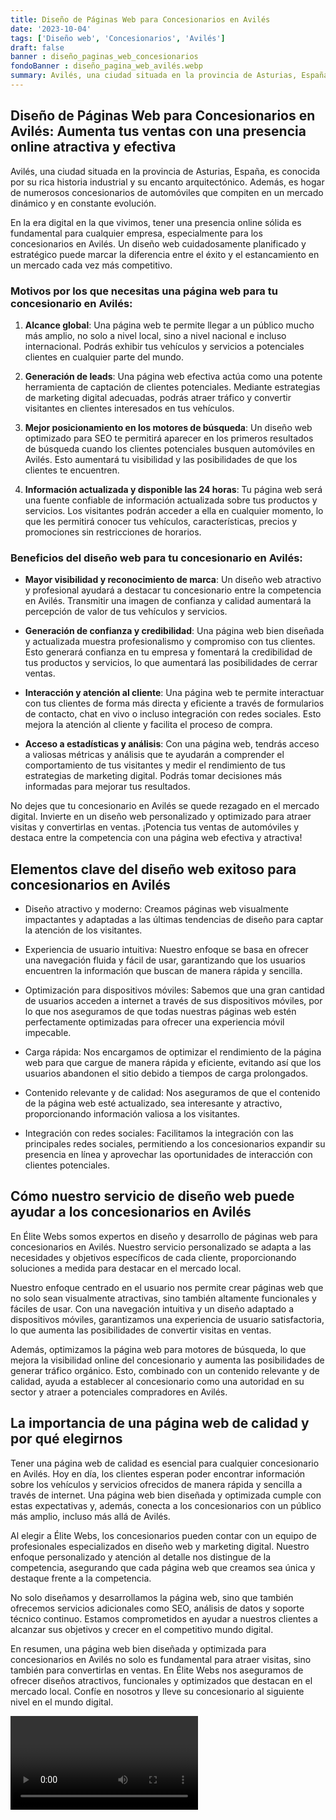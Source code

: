 ```yaml
---
title: Diseño de Páginas Web para Concesionarios en Avilés
date: '2023-10-04'
tags: ['Diseño web', 'Concesionarios', 'Avilés']
draft: false
banner : diseño_paginas_web_concesionarios
fondoBanner : diseño_pagina_web_avilés.webp
summary: Avilés, una ciudad situada en la provincia de Asturias, España, es conocida por su rica historia industrial y su encanto arquitectónico. Además, es hogar de numerosos concesionarios de automóviles que compiten en un mercado dinámico y en constante evolución.
---
```


## Diseño de Páginas Web para Concesionarios en Avilés: Aumenta tus ventas con una presencia online atractiva y efectiva

Avilés, una ciudad situada en la provincia de Asturias, España, es conocida por su rica historia industrial y su encanto arquitectónico. Además, es hogar de numerosos concesionarios de automóviles que compiten en un mercado dinámico y en constante evolución.

En la era digital en la que vivimos, tener una presencia online sólida es fundamental para cualquier empresa, especialmente para los concesionarios en Avilés. Un diseño web cuidadosamente planificado y estratégico puede marcar la diferencia entre el éxito y el estancamiento en un mercado cada vez más competitivo.

### Motivos por los que necesitas una página web para tu concesionario en Avilés:

1. **Alcance global**: Una página web te permite llegar a un público mucho más amplio, no solo a nivel local, sino a nivel nacional e incluso internacional. Podrás exhibir tus vehículos y servicios a potenciales clientes en cualquier parte del mundo.

2. **Generación de leads**: Una página web efectiva actúa como una potente herramienta de captación de clientes potenciales. Mediante estrategias de marketing digital adecuadas, podrás atraer tráfico y convertir visitantes en clientes interesados en tus vehículos.

3. **Mejor posicionamiento en los motores de búsqueda**: Un diseño web optimizado para SEO te permitirá aparecer en los primeros resultados de búsqueda cuando los clientes potenciales busquen automóviles en Avilés. Esto aumentará tu visibilidad y las posibilidades de que los clientes te encuentren.

4. **Información actualizada y disponible las 24 horas**: Tu página web será una fuente confiable de información actualizada sobre tus productos y servicios. Los visitantes podrán acceder a ella en cualquier momento, lo que les permitirá conocer tus vehículos, características, precios y promociones sin restricciones de horarios.

### Beneficios del diseño web para tu concesionario en Avilés:

- **Mayor visibilidad y reconocimiento de marca**: Un diseño web atractivo y profesional ayudará a destacar tu concesionario entre la competencia en Avilés. Transmitir una imagen de confianza y calidad aumentará la percepción de valor de tus vehículos y servicios.

- **Generación de confianza y credibilidad**: Una página web bien diseñada y actualizada muestra profesionalismo y compromiso con tus clientes. Esto generará confianza en tu empresa y fomentará la credibilidad de tus productos y servicios, lo que aumentará las posibilidades de cerrar ventas.

- **Interacción y atención al cliente**: Una página web te permite interactuar con tus clientes de forma más directa y eficiente a través de formularios de contacto, chat en vivo o incluso integración con redes sociales. Esto mejora la atención al cliente y facilita el proceso de compra.

- **Acceso a estadísticas y análisis**: Con una página web, tendrás acceso a valiosas métricas y análisis que te ayudarán a comprender el comportamiento de tus visitantes y medir el rendimiento de tus estrategias de marketing digital. Podrás tomar decisiones más informadas para mejorar tus resultados.

No dejes que tu concesionario en Avilés se quede rezagado en el mercado digital. Invierte en un diseño web personalizado y optimizado para atraer visitas y convertirlas en ventas. ¡Potencia tus ventas de automóviles y destaca entre la competencia con una página web efectiva y atractiva!

<GifSeo />

<Cta />

## Elementos clave del diseño web exitoso para concesionarios en Avilés

- Diseño atractivo y moderno: Creamos páginas web visualmente impactantes y adaptadas a las últimas tendencias de diseño para captar la atención de los visitantes.

- Experiencia de usuario intuitiva: Nuestro enfoque se basa en ofrecer una navegación fluida y fácil de usar, garantizando que los usuarios encuentren la información que buscan de manera rápida y sencilla.

- Optimización para dispositivos móviles: Sabemos que una gran cantidad de usuarios acceden a internet a través de sus dispositivos móviles, por lo que nos aseguramos de que todas nuestras páginas web estén perfectamente optimizadas para ofrecer una experiencia móvil impecable.

- Carga rápida: Nos encargamos de optimizar el rendimiento de la página web para que cargue de manera rápida y eficiente, evitando así que los usuarios abandonen el sitio debido a tiempos de carga prolongados.

- Contenido relevante y de calidad: Nos aseguramos de que el contenido de la página web esté actualizado, sea interesante y atractivo, proporcionando información valiosa a los visitantes.

- Integración con redes sociales: Facilitamos la integración con las principales redes sociales, permitiendo a los concesionarios expandir su presencia en línea y aprovechar las oportunidades de interacción con clientes potenciales.

## Cómo nuestro servicio de diseño web puede ayudar a los concesionarios en Avilés

En Élite Webs somos expertos en diseño y desarrollo de páginas web para concesionarios en Avilés. Nuestro servicio personalizado se adapta a las necesidades y objetivos específicos de cada cliente, proporcionando soluciones a medida para destacar en el mercado local.

Nuestro enfoque centrado en el usuario nos permite crear páginas web que no solo sean visualmente atractivas, sino también altamente funcionales y fáciles de usar. Con una navegación intuitiva y un diseño adaptado a dispositivos móviles, garantizamos una experiencia de usuario satisfactoria, lo que aumenta las posibilidades de convertir visitas en ventas.

Además, optimizamos la página web para motores de búsqueda, lo que mejora la visibilidad online del concesionario y aumenta las posibilidades de generar tráfico orgánico. Esto, combinado con un contenido relevante y de calidad, ayuda a establecer al concesionario como una autoridad en su sector y atraer a potenciales compradores en Avilés.

## La importancia de una página web de calidad y por qué elegirnos

Tener una página web de calidad es esencial para cualquier concesionario en Avilés. Hoy en día, los clientes esperan poder encontrar información sobre los vehículos y servicios ofrecidos de manera rápida y sencilla a través de internet. Una página web bien diseñada y optimizada cumple con estas expectativas y, además, conecta a los concesionarios con un público más amplio, incluso más allá de Avilés.

Al elegir a Élite Webs, los concesionarios pueden contar con un equipo de profesionales especializados en diseño web y marketing digital. Nuestro enfoque personalizado y atención al detalle nos distingue de la competencia, asegurando que cada página web que creamos sea única y destaque frente a la competencia.

No solo diseñamos y desarrollamos la página web, sino que también ofrecemos servicios adicionales como SEO, análisis de datos y soporte técnico continuo. Estamos comprometidos en ayudar a nuestros clientes a alcanzar sus objetivos y crecer en el competitivo mundo digital.

En resumen, una página web bien diseñada y optimizada para concesionarios en Avilés no solo es fundamental para atraer visitas, sino también para convertirlas en ventas. En Élite Webs nos aseguramos de ofrecer diseños atractivos, funcionales y optimizados que destacan en el mercado local. Confíe en nosotros y lleve su concesionario al siguiente nivel en el mundo digital.

<Video />

<CtaBot job='Concesionarios' city='Avilés'/>

<Gmaps query='Avilés+españa+maps' />